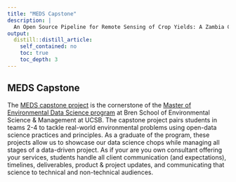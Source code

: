 ```yaml
---
title: "MEDS Capstone"
description: |
  An Open Source Pipeline for Remote Sensing of Crop Yields: A Zambia Case Study
output:
  distill::distill_article:
    self_contained: no
    toc: true
    toc_depth: 3
---
```


## MEDS Capstone

The [MEDS capstone project](https://bren.ucsb.edu/masters-programs/master-environmental-data-science/meds-capstone-projects) is the cornerstone of the [Master of Environmental Data Science program](https://bren.ucsb.edu/masters-programs/master-environmental-data-science) at Bren School of Environmental Science & Management at UCSB. The capstone project pairs students in teams 2-4 to tackle real-world environmental problems using open-data science practices and principles. As a graduate of the program, these projects allow us to showcase our data science chops while managing all stages of a data-driven project. As if your are you own consultant offering your services, students handle all client communication (and expectations), timelines, deliverables, product & project updates, and communicating that science to technical and non-technical audiences.

```r

```
